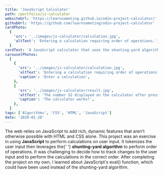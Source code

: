 ```yaml
---
title: 'JavaScript Calculator'
path: /portfolio/js-calculator
websiteUrl: 'https://learnsometing.github.io/odin-project-calculator/'
githubUrl: 'https://github.com/learnsometing/odin-project-calculator'
cardPhoto:
  {
    'src': '../images/js-calculator/calculation.jpg',
    'altText': 'Entering a calculation requiring order of operations.',
  }
cardText: 'A JavaScript calculator that uses the shunting-yard algorithm to implement order of operations.'
carouselPhotos:
  [
    {
      'src': '../images/js-calculator/calculation.jpg',
      'altText': 'Entering a calculation requiring order of operations.',
      'caption': 'Enter a calculation',
    },
    {
      'src': '../images/js-calculator/result.jpg',
      'altText': 'The number 52 displayed on the calculator after pressing enter',
      'caption': 'The calculator works!',
    },
  ]
tags: ['Algorithms', 'CSS', 'HTML', 'JavaScript']
date: '2019-01-28'
---
```


<Grid item>
  <Typography variant={'body1'} className="description fade-in" gutterBottom>
    The web relies on JavaScript to add rich, dynamic features that aren't
    otherwise possible with HTML and CSS alone. This project was an exercise in
    using <strong>JavaScript</strong>
    to perform calculations on user input.
  </Typography>
</Grid>
<Grid item>
  <Typography variant={'body1'} className="description fade-in" gutterBottom>
    It tokenizes the user input then leverages the{' '}
    <strong>shunting-yard algorithm</strong> to perform order of operations. It
    was challenging to decide how to track changes to the user input and to
    perform the calculations in the correct order.
  </Typography>
</Grid>
<Grid item>
  <Typography variant={'body1'} className="description fade-in" gutterBottom>
    After completing the project on my own, I learned about JavaScript's eval()
    function, which could have been used instead of the shunting-yard algorithm.
  </Typography>
</Grid>
